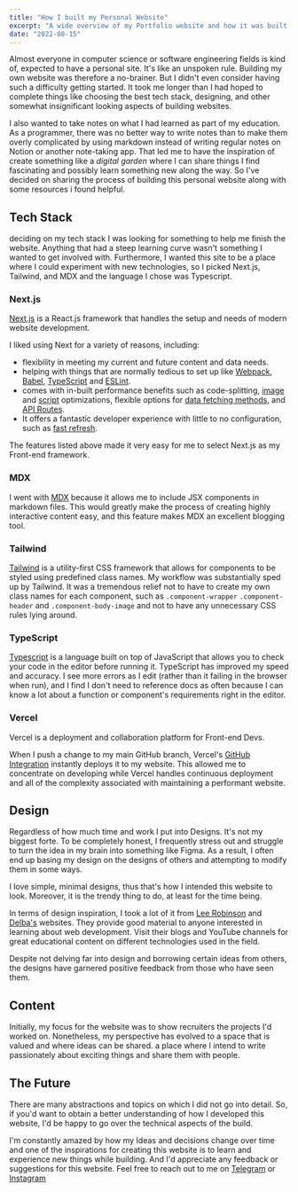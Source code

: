 ```yaml
---
title: "How I built my Personal Website"
excerpt: "A wide overview of my Portfolio website and how it was built, covering the tech stack, decisions I made along the way, issues I had, and how I overcame them."
date: "2022-08-15"
---
```


Almost everyone in computer science or software engineering fields is kind of, expected to have a personal site. It's like an unspoken rule. Building my own website was therefore a no-brainer. But I didn't even consider having such a difficulty getting started. It took me longer than I had hoped to complete things like choosing the best tech stack, designing, and other somewhat insignificant looking aspects of building websites.

I also wanted to take notes on what I had learned as part of my education. As a programmer, there was no better way to write notes than to make them overly complicated by using markdown instead of writing regular notes on Notion or another note-taking app. That led me to have the inspiration of create something like a _digital garden_ where I can share things I find fascinating and possibly learn something new along the way. So I've decided on sharing the process of building this personal website along with some resources i found helpful.

## Tech Stack

deciding on my tech stack I was looking for something to help me finish the website. Anything that had a steep learning curve wasn't something I wanted to get involved with. Furthermore, I wanted this site to be a place where I could experiment with new technologies, so I picked Next.js, Tailwind, and MDX and the language I chose was Typescript.

### Next.js

[Next.js](https://nextjs.org/) is a React.js framework that handles the setup and needs of modern website development.

I liked using Next for a variety of reasons, including:

- flexibility in meeting my current and future content and data needs.
- helping with things that are normally tedious to set up like [Webpack](https://nextjs.org/docs/api-reference/next.config.js/custom-webpack-config), [Babel](https://nextjs.org/docs/advanced-features/customizing-babel-config), [TypeScript](https://nextjs.org/docs/basic-features/typescript) and [ESLint](https://nextjs.org/docs/basic-features/eslint).
- comes with in-built performance benefits such as code-splitting, [image](https://nextjs.org/docs/basic-features/image-optimization) and [script](https://nextjs.org/docs/basic-features/script) optimizations, flexible options for [data fetching methods](https://nextjs.org/docs/basic-features/data-fetching), and [API Routes](https://nextjs.org/blog/next-9).
- It offers a fantastic developer experience with little to no configuration, such as [fast refresh](https://nextjs.org/docs/basic-features/fast-refresh#how-it-works).

The features listed above made it very easy for me to select Next.js as my Front-end framework.

### MDX

I went with [MDX](https://mdxjs.com/) because it allows me to include JSX components in markdown files. This would greatly make the process of creating highly interactive content easy, and this feature makes MDX an excellent blogging tool.

### Tailwind

[Tailwind](https://tailwindcss.com/) is a utility-first CSS framework that allows for components to be styled using predefined class names. My workflow was substantially sped up by Tailwind. It was a tremendous relief not to have to create my own class names for each component, such as `.component-wrapper` `.component-header` and `.component-body-image` and not to have any unnecessary CSS rules lying around.

### TypeScript

[Typescript](https://www.typescriptlang.org/) is a language built on top of JavaScript that allows you to check your code in the editor before running it. TypeScript has improved my speed and accuracy. I see more errors as I edit (rather than it failing in the browser when run), and I find I don't need to reference docs as often because I can know a lot about a function or component's requirements right in the editor.

### Vercel

Vercel is a deployment and collaboration platform for Front-end Devs.

When I push a change to my main GitHub branch, Vercel's [GitHub Integration](https://vercel.com/docs/git/vercel-for-github) instantly deploys it to my website. This allowed me to concentrate on developing while Vercel handles continuous deployment and all of the complexity associated with maintaining a performant website.

## Design

Regardless of how much time and work I put into Designs. It's not my biggest forte. To be completely honest, I frequently stress out and struggle to turn the idea in my brain into something like Figma. As a result, I often end up basing my design on the designs of others and attempting to modify them in some ways.

I love simple, minimal designs, thus that's how I intended this website to look. Moreover, it is the trendy thing to do, at least for the time being.

In terms of design inspiration, I took a lot of it from [Lee Robinson](https://leerob.io/) and [Delba's](https://delba.dev/) websites. They provide good material to anyone interested in learning about web development. Visit their blogs and YouTube channels for great educational content on different technologies used in the field.

Despite not delving far into design and borrowing certain ideas from others, the designs have garnered positive feedback from those who have seen them.

## Content

Initially, my focus for the website was to show recruiters the projects I'd worked on. Nonetheless, my perspective has evolved to a space that is valued and where ideas can be shared. a place where I intend to write passionately about exciting things and share them with people.

## The Future

There are many abstractions and topics on which I did not go into detail. So, if you'd want to obtain a better understanding of how I developed this website, I'd be happy to go over the technical aspects of the build.

I'm constantly amazed by how my Ideas and decisions change over time and one of the inspirations for creating this website is to learn and experience new things while building. And I'd appreciate any feedback or suggestions for this website. Feel free to reach out to me on [Telegram](https://t.me/nmktad) or [Instagram](https://www.instagram.com/nmktad/)
